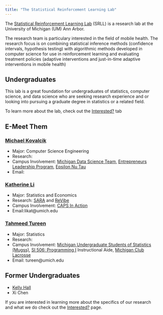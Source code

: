```yaml
---
title: "The Statistical Reinforcement Learning Lab"
---
```


The [Statistical Reinforcement Learning Lab](http://dept.stat.lsa.umich.edu/~samurphy/nida/overview.html) (SRLL) is a research lab at the University of Michigan (UM) Ann Arbor. 

The research team is particulary interested in the field of mobile health. The research focus is on combining statistical inference methods (confidence intervals, hypothesis testing) with algorithmic methods developed in computer science for use in reinforcement learning and evaluating treatment policies (adaptive interventions and just-in-time adaptive interventions in mobile health)


## Undergraduates


This lab is a great foundation for undergraduates of statistics, computer science, and data science who are seeking research experience and or looking into pursuing a graduate degree in statistics or a related field.


To learn more about the lab, check out the [Interested?](https://tahmeed14.github.io/srll_undergrads/about.html) tab


## E-Meet Them

### [Michael Kovalcik](https://www.linkedin.com/in/michael-kovalcik)

- Major: Computer Science Engineering
- Research:
- Campus Involvement: [Michigan Data Science Team](http://midas.umich.edu/mdst/), [Entrepreneurs Leadership Program](http://cfe.umich.edu/elp/), [Epsilon Nu Tau](https://epsilonnutau.org/iota-umich/) 
- Email: 

### [Katherine Li](https://www.linkedin.com/in/katherine-li-751035b3)

- Major: Statistics and Economics
- Research: [SARA](https://tahmeed14.github.io/srll_undergrads/about.html) and [ReVibe](https://tahmeed14.github.io/srll_undergrads/about.html)
- Campus Involvement: [CAPS In Action](https://caps.umich.edu/article/caps-action-student-group-caps)
- Email:likat@umich.edu

### [Tahmeed Tureen](https://sites.google.com/a/umich.edu/tahmeed-tureen/)

- Major: Statistics
- Research: 
- Campus Involvement: [Michigan Undergraduate Students of Statistics (Mugss)](https://maizepages.umich.edu/organization/mugss), [SI 506: Programming I](https://www.si.umich.edu/programs/courses/506) Instructional Aide, [Michigan Club Lacrosse](https://www.michiganclublacrosse.com/)
- Email: tureen@umich.edu


## Former Undergraduates

- [Kelly Hall](https://sites.google.com/a/umich.edu/kellyhall/)
- Xi Chen

If you are interested in learning more about the specifics of our research and what we do check out the [Interested?](https://tahmeed14.github.io/srll_undergrads/about.html) page.
